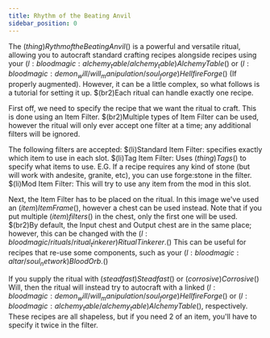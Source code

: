 ```yaml
---
title: Rhythm of the Beating Anvil
sidebar_position: 0
---
```



The $(thing)Rythm of the Beating Anvil$() is a powerful and versatile ritual, allowing you to autocraft standard crafting recipes alongside recipes using your $(l:bloodmagic:alchemy_table/alchemy_table)Alchemy Table$() or $(l:bloodmagic:demon_will/will_manipulation/soul_forge)Hellfire Forge$() (If properly augmented). However, it can be a little complex, so what follows is a tutorial for setting it up. $(br2)Each ritual can handle exactly one recipe.

First off, we need to specify the recipe that we want the ritual to craft. This is done using an Item Filter. $(br2)Multiple types of Item Filter can be used, however the ritual will only ever accept one filter at a time; any additional filters will be ignored.

The following filters are accepted: $(li)Standard Item Filter: specifies exactly which item to use in each slot. $(li)Tag Item Filter: Uses $(thing)Tags$() to specify what items to use. E.G. If a recipe requires any kind of stone (but will work with andesite, granite, etc), you can use forge:stone in the filter. $(li)Mod Item Filter: This will try to use any item from the mod in this slot.

Next, the Item Filter has to be placed on the ritual. In this image we've used an $(item)Item Frame$(), however a chest can be used instead. Note that if you put multiple $(item)filters$() in the chest, only the first one will be used. $(br2)By default, the Input chest and Output chest are in the same place; however, this can be changed with the $(l:bloodmagic/rituals/ritual_tinkerer)Ritual Tinkerer.$() This can be useful for recipes that re-use some components, such as your $(l:bloodmagic:altar/soul_network)Blood Orb.$()

If you supply the ritual with $(steadfast)Steadfast$() or $(corrosive)Corrosive$() Will, then the ritual will instead try to autocraft with a linked $(l:bloodmagic:demon_will/will_manipulation/soul_forge)Hellfire Forge$() or $(l:bloodmagic:alchemy_table/alchemy_table)Alchemy Table$(), respectively. These recipes are all shapeless, but if you need 2 of an item, you'll have to specify it twice in the filter.

